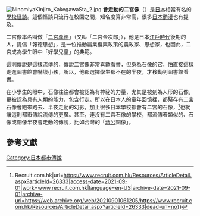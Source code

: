 {{Notability Unreferenced|time=2016-07-10T04:26:15+00:00}}
[[File:NinomiyaKinjiro_KakegawaSta_2.jpg|thumb]]
'''會走動的二宮像'''（{{lang-ja|夜動く二宮金次郎像}}）是[[日本|日本]]相當有名的[[學校怪談|學校怪談]]。這個怪談只流行在校園之間，知名度算非常高，很多[[日本動漫|日本動漫]]也有提及。

二宮像本名叫做「[[二宮尊德|二宮尊德]]」（又叫「二宮金次郎」），他是日本[[江戶時代|江戶時代]]後期的人，提倡「報德思想」，是一位推動農業復興政策的農政家、思想家，也因此，二宮成為學生眼中「好學兒童」的典範。

這則傳說是這樣流傳的，傳說二宮像非常喜歡看書，但身為石像的它，怕直接這樣走進圖書館會嚇壞小孩，所以，他都選擇學生都不在的半夜，才移動到圖書館看書。

在小學生的眼中，石像往往都會被認為有神祕的力量，尤其是被刻為人形的石像，更被認為具有人類的能力，包含行走。所以在日本人的童年回憶裡，都殘存有二宮石像會跑來跑去、半夜走動的幻影，加上很多日本學校都會有二宮的石像，<ref name="recruit">{{Cite web|title=日校七不思議{{!}} Recruit.com.hk|url=https://www.recruit.com.hk/Resources/ArticleDetail.aspx?articleId=26333|access-date=2021-09-01|work=www.recruit.com.hk|language=en-US|archive-date=2021-09-01|archive-url=https://web.archive.org/web/20210901061205/https://www.recruit.com.hk/Resources/ArticleDetail.aspx?articleId=26333|dead-url=no}}</ref>也就讓這則都市傳說流傳的更廣。甚至，連沒有二宮石像的學校，都流傳著類似的、石像或銅像半夜會走動的傳說，比如台灣的「[[蔣中正|蔣公]]銅像」。

==參考文獻==
{{Reflist}}

[[Category:日本都市傳說|Category:日本都市傳說]]